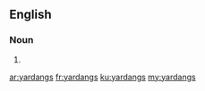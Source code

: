 ==English==

===Noun===
{{head|en|plural}}

# {{plural of|yardang|lang=en}}

[[ar:yardangs]]
[[fr:yardangs]]
[[ku:yardangs]]
[[my:yardangs]]